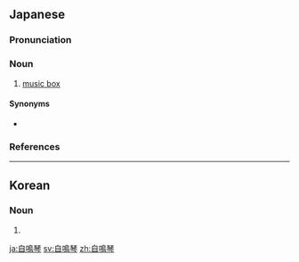 ==Japanese==
{{wikipedia|lang=ja}}
{{ja-kanjitab|じ|めい|きん|yomi=o}}

===Pronunciation===
{{ja-pron|yomi=o|じめいきん|acc=0|acc_ref=DJR}}

===Noun===
{{ja-noun|じめいきん}}

# {{lb|ja|sort=しめいきん'|musical instrument}} [[music box]]

====Synonyms====
* {{ja-r|オルゴール}}

===References===
<references/>

----

==Korean==
{{ko-hanjatab}}

===Noun===
{{ko-noun|hangeul=자명금}}

# {{hanja form of|자명금|[[music box]]}}

[[ja:自鳴琴]]
[[sv:自鳴琴]]
[[zh:自鳴琴]]